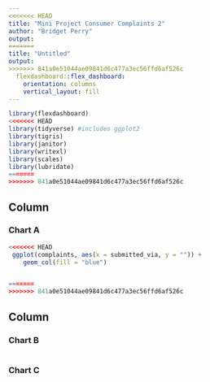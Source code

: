 ```yaml
---
<<<<<<< HEAD
title: "Mini Project Consumer Complaints 2"
author: "Bridget Perry"
output:
=======
title: "Untitled"
output: 
>>>>>>> 841a0e51044ae09841d6c477a3ec56ffd6af526c
  flexdashboard::flex_dashboard:
    orientation: columns
    vertical_layout: fill
---
```


```r
library(flexdashboard)
<<<<<<< HEAD
library(tidyverse) #includes ggplot2
library(tigris)
library(janitor)
library(writexl)
library(scales)
library(lubridate)
=======
>>>>>>> 841a0e51044ae09841d6c477a3ec56ffd6af526c
```

Column {data-width=650}
-----------------------------------------------------------------------

### Chart A

```r

<<<<<<< HEAD
 ggplot(complaints, aes(x = submitted_via, y = "")) +
    geom_col(fill = "blue")


=======
>>>>>>> 841a0e51044ae09841d6c477a3ec56ffd6af526c
```

Column {data-width=350}
-----------------------------------------------------------------------

### Chart B

```r

```

### Chart C

```r

```


